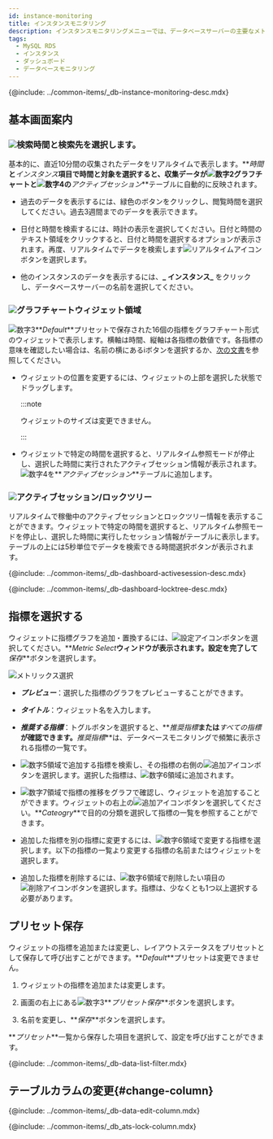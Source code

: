 ```yaml
---
id: instance-monitoring
title: インスタンスモニタリング
description: インスタンスモニタリングメニューでは、データベースサーバーの主要なメトリックに関する詳細情報をリアルタイムに確認できます。
tags:
  - MySQL RDS
  - インスタンス
  - ダッシュボード
  - データベースモニタリング
---
```



{@include: ../common-items/_db-instance-monitoring-desc.mdx}

## 基本画面案内

<ProdImg img='db-instance-monitoring.png' desc='인스턴스 모니터링' />

### ![](/img/number-01.png)検索時間と検索先を選択します。

基本的に、直近10分間の収集されたデータをリアルタイムで表示します。**_時間_**と**_インスタンス_**項目で時間と対象を選択すると、収集データが![数字2](/img/number-02.png)グラフチャートと![数字4](/img/number-04.png)の**_アクティブセッション_**テーブルに自動的に反映されます。

-   過去のデータを表示するには、緑色のボタンをクリックし、閲覧時間を選択してください。過去3週間までのデータを表示できます。 

-   日付と時間を検索するには、時計の表示を選択してください。日付と時間のテキスト領域をクリックすると、日付と時間を選択するオプションが表示されます。再度、リアルタイムでデータを検索します![リアルタイムアイコン](/img/ico-play-time.svg)ボタンを選択します。

-   他のインスタンスのデータを表示するには、**_ インスタンス_** をクリックし、データベースサーバーの名前を選択してください。

### ![](/img/number-02.png)グラフチャートウィジェット領域

![数字3](/img/number-03.png)**_Default_**プリセットで保存された16個の指標をグラフチャート形式のウィジェットで表示します。横軸は時間、縦軸は各指標の数値です。各指標の意味を確認したい場合は、名前の横にある<span class='mark'>i</span>ボタンを選択するか、[次の文書](metrics-data-list)を参照してください。

-   ウィジェットの位置を変更するには、ウィジェットの上部を選択した状態でドラッグします。

    :::note

    ウィジェットのサイズは変更できません。

    :::

-   ウィジェットで特定の時間を選択すると、リアルタイム参照モードが停止し、選択した時間に実行されたアクティブセッション情報が表示されます。![数字4](/img/number-04.png)を**_アクティブセッション_**テーブルに追加します。

### ![](/img/number-04.png)アクティブセッション/ロックツリー

リアルタイムで稼働中のアクティブセッションとロックツリー情報を表示することができます。ウィジェットで特定の時間を選択すると、リアルタイム参照モードを停止し、選択した時間に実行したセッション情報がテーブルに表示します。テーブルの上には5秒単位でデータを検索できる時間選択ボタンが表示されます。

{@include: ../common-items/_db-dashboard-activesession-desc.mdx}

{@include: ../common-items/_db-dashboard-locktree-desc.mdx}

## 指標を選択する

ウィジェットに指標グラフを追加・置換するには、![設定アイコン](/img/ico-setting.svg)ボタンを選択してください。**_Metric Select_**ウィンドウが表示されます。設定を完了して**_保存_**ボタンを選択します。

![メトリックス選択](/img/mysql-rds-merics-select.png)

-   **_プレビュー_**：選択した指標のグラフをプレビューすることができます。

-   **_タイトル_**：ウィジェット名を入力します。

-   **_推奨する指標_**：トグルボタンを選択すると、**_推奨指標_**または**_すべての指標_**が確認できます。**_推奨指標_**は、データベースモニタリングで頻繁に表示される指標の一覧です。

-   ![数字5](/img/number-05.png)領域で追加する指標を検索し、その指標の右側の![追加アイコン](/img/ico-add.svg)ボタンを選択します。選択した指標は、![数字6](/img/number-06.png)領域に追加されます。

-   ![数字7](/img/ic-number-07.svg)領域で指標の推移をグラフで確認し、ウィジェットを追加することができます。ウィジェットの右上の![追加アイコン](/img/ico-add.svg)ボタンを選択してください。**_Cateogry_**で目的の分類を選択して指標の一覧を参照することができます。

-   追加した指標を別の指標に変更するには、![数字6](/img/number-06.png)領域で変更する指標を選択します。以下の指標の一覧より変更する指標の名前またはウィジェットを選択します。

-   追加した指標を削除するには、![数字6](/img/number-06.png)領域で削除したい項目の![削除アイコン](/img/ico-trash.svg)ボタンを選択します。指標は、少なくとも1つ以上選択する必要があります。

## プリセット保存

ウィジェットの指標を追加または変更し、レイアウトステータスをプリセットとして保存して呼び出すことができます。**_Default_**プリセットは変更できません。 

1.  ウィジェットの指標を追加または変更します。

2.  画面の右上にある![数字3](/img/number-03.png)**_プリセット保存_**ボタンを選択します。 

3.  名前を変更し、**_保存_**ボタンを選択します。

**_プリセット_**一覧から保存した項目を選択して、設定を呼び出すことができます。

<!-- 데이터 필터링 -->

{@include: ../common-items/_db-data-list-filter.mdx}

## テーブルカラムの変更{#change-column}

{@include: ../common-items/_db-data-edit-column.mdx}

<!-- 컬럼 목록 추가 -->

{@include: ../common-items/_db_ats-lock-column.mdx}    
